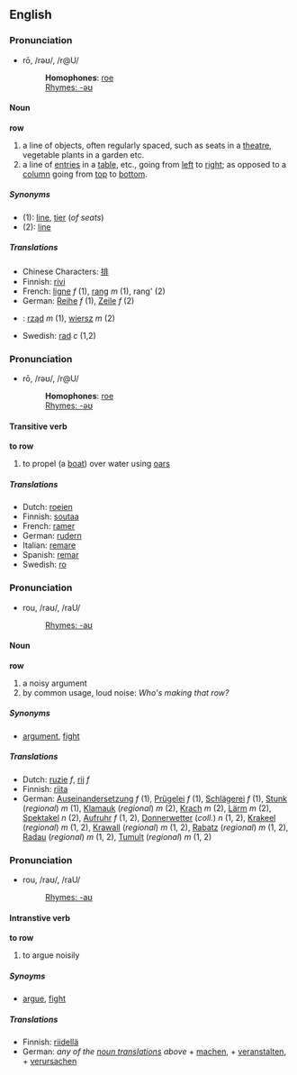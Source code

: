 ==English==
===Pronunciation===
*rō, /rəʊ/, /r@U/
*:'''Homophones''': [[roe]]
*:[[Rhymes:English:-əʊ|Rhymes: -əʊ]]

====Noun====
'''row'''

# a line of objects, often regularly spaced, such as seats in a [[theatre]], vegetable plants in a garden etc.
# a line of [[entry|entries]] in a [[table]], etc., going from [[left]] to [[right]]; as opposed to a [[column]] going from [[top]] to [[bottom]].

=====Synonyms=====
*(1): [[line]], [[tier]] (''of seats'')
*(2): [[line]]

=====Translations=====
* Chinese Characters: [[排]]
* Finnish: [[rivi]]
* French: [[ligne]] ''f'' (1), [[rang#French|rang]] ''m'' (1), rang' (2)
* German: [[Reihe]] ''f'' (1), [[Zeile]] ''f'' (2)
* {{pl}}: [[rząd]] ''m'' (1), [[wiersz]] ''m'' (2)
* Swedish: [[rad]] ''c'' (1,2)

===Pronunciation===
*rō, /rəʊ/, /r@U/
*:'''Homophones''': [[roe]]
*:[[Rhymes:English:-əʊ|Rhymes: -əʊ]]

====Transitive verb====
'''to row'''

# to propel (a [[boat]]) over water using [[oars]]

=====Translations=====
* Dutch: [[roeien]]
* Finnish: [[soutaa]]
* French: [[ramer]]
* German: [[rudern]]
* Italian: [[remare]]
* Spanish: [[remar]]
* Swedish: [[ro]]

===Pronunciation===
*rou, /raʊ/, /raU/
*:[[Rhymes:English:-aʊ|Rhymes: -aʊ]]

====Noun====
'''row'''

# a noisy argument
# by common usage, loud noise: ''Who's making that row?''

=====Synonyms=====
*[[argument]], [[fight]]

=====Translations=====
* Dutch: [[ruzie]] ''f'', [[rij]] ''f''
* Finnish: [[riita]]
* German: [[Auseinandersetzung]] ''f'' (1), [[Prügelei]] ''f'' (1), [[Schlägerei]] ''f'' (1), [[Stunk]] (''regional'') ''m'' (1), [[Klamauk]] (''regional'') ''m'' (2), [[Krach]] ''m'' (2), [[Lärm]] ''m'' (2), [[Spektakel]] ''n'' (2), [[Aufruhr]] ''f'' (1, 2), [[Donnerwetter]] (''coll.'') ''n'' (1, 2), [[Krakeel]] (''regional'') ''m'' (1, 2), [[Krawall]] (''regional'') ''m'' (1, 2), [[Rabatz]] (''regional'') ''m'' (1, 2), [[Radau]] (''regional'') ''m'' (1, 2), [[Tumult]] (''regional'') ''m'' (1, 2)

===Pronunciation===
*rou, /raʊ/, /raU/
*:[[Rhymes:English:-aʊ|Rhymes: -aʊ]]

====Intranstive verb====
'''to row'''

# to argue noisily

=====Synoyms=====
*[[argue]], [[fight]]

=====Translations=====
* Finnish: [[riidellä]]
* German: ''any of the [[#Translations_3|noun translations]] above'' + [[machen]], + [[veranstalten]], + [[verursachen]]